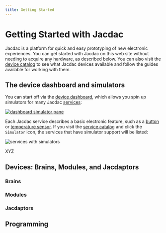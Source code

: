 ```yaml
---
title: Getting Started
---
```


# Getting Started with Jacdac

Jacdac is a platform for quick and easy prototyping of new
electronic experiences. You can get started with Jacdac on this 
web site without needing to acquire any hardware, as described
below. You can also visit the [device catalog](/devices) to see
what Jacdac devices available and follow the guides available for
working with them.

## The device dashboard and simulators

You can start off via the [device dashboard](/dashboard),
which allows you spin up simulators for many Jacdac [services](/services):

[![dashboard simulator pane](/start/dashboardSimulators.png)](/dashboard)

Each Jacdac service describes a basic electronic feature, such as a
[button](/services/button) or [temperature sensor](/services/temperature).
If you visit the [service catalog](/services) and click the `Simulator` icon, 
the services that have simulator support will be listed:

![services with simulators](/start/searchSimulators.png)

XYZ

## Devices: Brains, Modules, and Jacdaptors

### Brains

### Modules

### Jacdaptors

## Programming



